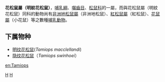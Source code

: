 {{Automatic taxobox
| taxon = Tamiops
| authority = Allen, 1906
}}

'''花松鼠屬（明紋花松鼠）'''，[[哺乳綱|哺乳綱]]、[[囓齒目|囓齒目]]、[[松鼠科|松鼠科]]的一屬，而與花松鼠屬（明紋花松鼠）同科的動物尚有[[非洲地松鼠屬|非洲地松鼠屬]]（非洲地松鼠）、[[紅松鼠屬|紅松鼠屬]]（紅松鼠）、[[花鼠屬|花鼠屬]]（小花鼠）等之數種[[哺乳動物|哺乳動物]]。

==下属物种==
* [[明纹花松鼠|明纹花松鼠]](''Tamiops macclellandi'')
* [[隐纹花松鼠|隐纹花松鼠]]（''Tamiops swinhoei''）
{{Taxonbar}}
[[Category:花松鼠屬|H]]
[[Category:1906年描述的分类群|H]]

[[en:Tamiops|en:Tamiops]]